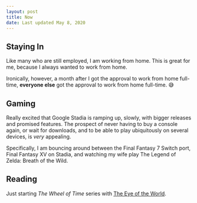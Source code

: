 ```yaml
---
layout: post
title: Now
date: Last updated May 8, 2020
---
```


## Staying In
Like many who are still employed, I am working from home. This is great for me, because I always wanted to work from home.

Ironically, however, a month after I got the approval to work from home full-time, __everyone else__ got the approval to work from home full-time. 😅

## Gaming
Really excited that Google Stadia is ramping up, slowly, with bigger releases and promised features. The prospect of never having to buy a console again, or wait for downloads, and to be able to play ubiquitously on several devices, is _very_ appealing.

Specifically, I am bouncing around between the Final Fantasy 7 Switch port, Final Fantasy XV on Stadia, and watching my wife play The Legend of Zelda: Breath of the Wild.

## Reading
Just starting _The Wheel of Time_ series with [The Eye of the World](https://en.wikipedia.org/wiki/The_Eye_of_the_World).

